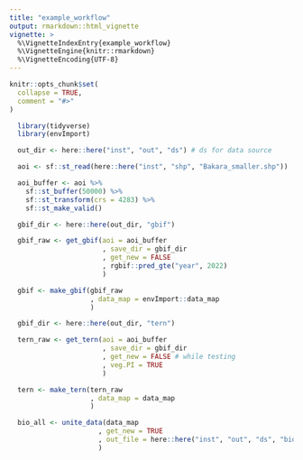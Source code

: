 ```yaml
---
title: "example_workflow"
output: rmarkdown::html_vignette
vignette: >
  %\VignetteIndexEntry{example_workflow}
  %\VignetteEngine{knitr::rmarkdown}
  %\VignetteEncoding{UTF-8}
---
```


```r
knitr::opts_chunk$set(
  collapse = TRUE,
  comment = "#>"
)
```

```r
  
  library(tidyverse)
  library(envImport)

  out_dir <- here::here("inst", "out", "ds") # ds for data source

```

```r

  aoi <- sf::st_read(here::here("inst", "shp", "Bakara_smaller.shp"))

  aoi_buffer <- aoi %>%
    sf::st_buffer(50000) %>%
    sf::st_transform(crs = 4283) %>%
    sf::st_make_valid()

```

```r

  gbif_dir <- here::here(out_dir, "gbif")

  gbif_raw <- get_gbif(aoi = aoi_buffer
                       , save_dir = gbif_dir
                       , get_new = FALSE
                       , rgbif::pred_gte("year", 2022)
                       )

  gbif <- make_gbif(gbif_raw
                    , data_map = envImport::data_map
                    )

```

```r

  gbif_dir <- here::here(out_dir, "tern")

  tern_raw <- get_tern(aoi = aoi_buffer
                       , save_dir = gbif_dir
                       , get_new = FALSE # while testing
                       , veg.PI = TRUE
                       )

  tern <- make_tern(tern_raw
                    , data_map = data_map
                    )

```

```r

  bio_all <- unite_data(data_map
                      , get_new = TRUE
                      , out_file = here::here("inst", "out", "ds", "bio_all.parquet")
                      )

```
